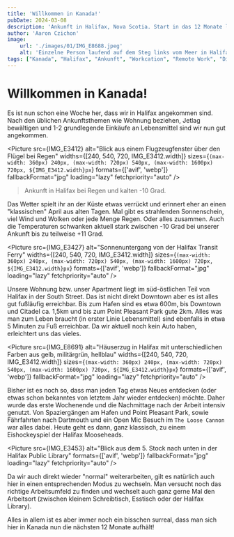 ```yaml
---
title: 'Willkommen in Kanada!'
pubDate: 2024-03-08
description: 'Ankunft in Halifax, Nova Scotia. Start in das 12 Monate lange Abenteuer.'
author: 'Aaron Czichon'
image:
    url: './images/01/IMG_E8688.jpeg'
    alt: 'Einzelne Person laufend auf dem Steg links vom Meer in Halifax'
tags: ["Kanada", "Halifax", "Ankunft", "Workcation", "Remote Work", "Digital Normads"]
---
```



# Willkommen in Kanada!

<PubDate date={frontmatter.pubDate} />

Es ist nun schon eine Woche her, dass wir in Halifax angekommen sind. Nach den üblichen Ankunftsthemen wie Wohnung beziehen, Jetlag bewältigen und 1-2 grundlegende Einkäufe an Lebensmittel sind wir nun gut angekommen.

<Picture src={IMG_E3412}
 			alt="Blick aus einem Flugzeugfenster über den Flügel bei Regen"
 			widths={[240, 540, 720, IMG_E3412.width]}
            sizes={`(max-width: 360px) 240px, (max-width: 720px) 540px, (max-width: 1600px) 720px, ${IMG_E3412.width}px`}
 			formats={['avif', 'webp']}
 			fallbackFormat="jpg"
 			loading="lazy"
 			fetchpriority="auto" />  

> Ankunft in Halifax bei Regen und kalten -10 Grad.

Das Wetter spielt ihr an der Küste etwas verrückt und erinnert eher an einen "klassischen" April aus alten Tagen. Mal gibt es strahlenden Sonnenschein, viel Wind und Wolken oder jede Menge Regen. Oder alles zusammen. 
Auch die Temperaturen schwanken aktuell stark zwischen -10 Grad bei unserer Ankunft bis zu teilweise +11 Grad.

<Picture src={IMG_E3427}
 			alt="Sonnenuntergang von der Halifax Transit Ferry"
 			widths={[240, 540, 720, IMG_E3412.width]}
            sizes={`(max-width: 360px) 240px, (max-width: 720px) 540px, (max-width: 1600px) 720px, ${IMG_E3412.width}px`}
 			formats={['avif', 'webp']}
 			fallbackFormat="jpg"
 			loading="lazy"
 			fetchpriority="auto" />

Unsere Wohnung bzw. unser Apartment liegt im süd-östlichen Teil von Halifax in der South Street. Das ist nicht direkt Downtown aber es ist alles gut fußläufig erreichbar. Bis zum Hafen sind es etwa 600m, bis Downtown und Citadel ca. 1,5km und bis zum Point Pleasant Park gute 2km. 
Alles was man zum Leben braucht (in erster Linie Lebensmittel) sind ebenfalls in etwa 5 Minuten zu Fuß erreichbar.
Da wir aktuell noch kein Auto haben, erleichtert uns das vieles.

<Picture src={IMG_E8691}
 			alt="Häuserzug in Halifax mit unterschiedlichen Farben aus gelb, militärgrün, hellblau"
 			widths={[240, 540, 720, IMG_E3412.width]}
            sizes={`(max-width: 360px) 240px, (max-width: 720px) 540px, (max-width: 1600px) 720px, ${IMG_E3412.width}px`}
 			formats={['avif', 'webp']}
 			fallbackFormat="jpg"
 			loading="lazy"
 			fetchpriority="auto" />

Bisher ist es noch so, dass man jeden Tag etwas Neues entdecken (oder etwas schon bekanntes von letztem Jahr wieder entdecken) möchte. Daher wurde das erste Wochenende und die Nachmittage nach der Arbeit intensiv genutzt.
Von Spaziergängen am Hafen und Point Pleasant Park, sowie Fährfahrten nach Dartmouth und ein Open Mic Besuch im `The Loose Cannon` war alles dabei.
Heute geht es dann, ganz klassisch, zu einem Eishockeyspiel der Halifax Mooseheads.

<Picture src={IMG_E3453}
 			alt="Blick aus dem 5. Stock nach unten in der Halifax Public Library"
 			formats={['avif', 'webp']}
 			fallbackFormat="jpg"
 			loading="lazy"
 			fetchpriority="auto" />

Da wir auch direkt wieder "normal" weiterarbeiten, gilt es natürlich auch hier in einen entsprechenden Modus zu wechseln. Man versucht noch das richtige Arbeitsumfeld zu finden und wechselt auch ganz gerne Mal den Arbeitsort (zwischen kleinem Schreibtisch, Esstisch oder der Halifax Library).

Alles in allem ist es aber immer noch ein bisschen surreal, dass man sich hier in Kanada nun die nächsten 12 Monate aufhält!